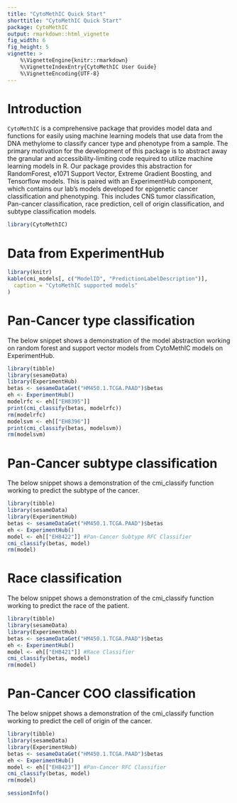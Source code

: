 ```yaml
---
title: "CytoMethIC Quick Start"
shorttitle: "CytoMethIC Quick Start"
package: CytoMethIC
output: rmarkdown::html_vignette
fig_width: 6
fig_height: 5
vignette: >
    %\VignetteEngine{knitr::rmarkdown}
    %\VignetteIndexEntry{CytoMethIC User Guide}
    %\VignetteEncoding{UTF-8}
---
```


# Introduction

`CytoMethIC` is a comprehensive package that provides model data and functions for easily using machine learning models that use data from the DNA methylome to classify cancer type and phenotype from a sample. The primary motivation for the development of this package is to abstract away the granular and accessibility-limiting code required to utilize machine learning models in R. Our package provides this abstraction for RandomForest, e1071 Support Vector, Extreme Gradient Boosting, and Tensorflow models. This is paired with an ExperimentHub component, which contains our lab's models developed for epigenetic cancer classification and phenotyping. This includes CNS tumor classification, Pan-cancer classification, race prediction, cell of origin classification, and subtype classification models.

```r
library(CytoMethIC)

```

# Data from ExperimentHub

```r
library(knitr)
kable(cmi_models[, c("ModelID", "PredictionLabelDescription")],
  caption = "CytoMethIC supported models"
)

```

# Pan-Cancer type classification
The below snippet shows a demonstration of the model abstraction working on random forest and support vector models from CytoMethIC models on ExperimentHub.

```r
library(tibble)
library(sesameData)
library(ExperimentHub)
betas <- sesameDataGet("HM450.1.TCGA.PAAD")$betas
eh <- ExperimentHub()
modelrfc <- eh[["EH8395"]]
print(cmi_classify(betas, modelrfc))
rm(modelrfc)
modelsvm <- eh[["EH8396"]]
print(cmi_classify(betas, modelsvm))
rm(modelsvm)
```
# Pan-Cancer subtype classification
The below snippet shows a demonstration of the cmi_classify function working to predict the subtype of the cancer.
```r
library(tibble)
library(sesameData)
library(ExperimentHub)
betas <- sesameDataGet("HM450.1.TCGA.PAAD")$betas
eh <- ExperimentHub()
model <- eh[["EH8422"]] #Pan-Cancer Subtype RFC Classifier
cmi_classify(betas, model)
rm(model)
```

# Race classification
The below snippet shows a demonstration of the cmi_classify function working to predict the race of the patient.
```r
library(tibble)
library(sesameData)
library(ExperimentHub)
betas <- sesameDataGet("HM450.1.TCGA.PAAD")$betas
eh <- ExperimentHub()
model <- eh[["EH8421"]] #Race Classifier
cmi_classify(betas, model)
rm(model)
```
# Pan-Cancer COO classification
The below snippet shows a demonstration of the cmi_classify function working to predict the cell of origin of the cancer.
```r
library(tibble)
library(sesameData)
library(ExperimentHub)
betas <- sesameDataGet("HM450.1.TCGA.PAAD")$betas
eh <- ExperimentHub()
model <- eh[["EH8423"]] #Pan-Cancer RFC Classifier
cmi_classify(betas, model)
rm(model)
```
```r
sessionInfo()
```
